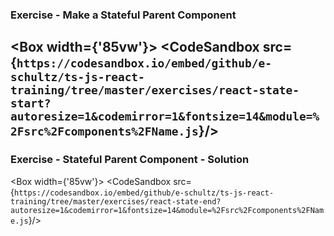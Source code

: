 
### Exercise - Make a Stateful Parent Component

<Box width={'85vw'}>
  <CodeSandbox src={`https://codesandbox.io/embed/github/e-schultz/ts-js-react-training/tree/master/exercises/react-state-start?autoresize=1&codemirror=1&fontsize=14&module=%2Fsrc%2Fcomponents%2FName.js`}/>
</Box>
---

### Exercise - Stateful Parent Component - Solution

<Box width={'85vw'}>
  <CodeSandbox src={`https://codesandbox.io/embed/github/e-schultz/ts-js-react-training/tree/master/exercises/react-state-end?autoresize=1&codemirror=1&fontsize=14&module=%2Fsrc%2Fcomponents%2FName.js`}/>
</Box>  

